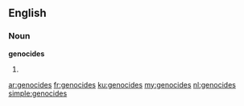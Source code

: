 ==English==

===Noun===
'''genocides'''

# {{plural of|[[genocide]]}}

[[ar:genocides]]
[[fr:genocides]]
[[ku:genocides]]
[[my:genocides]]
[[nl:genocides]]
[[simple:genocides]]